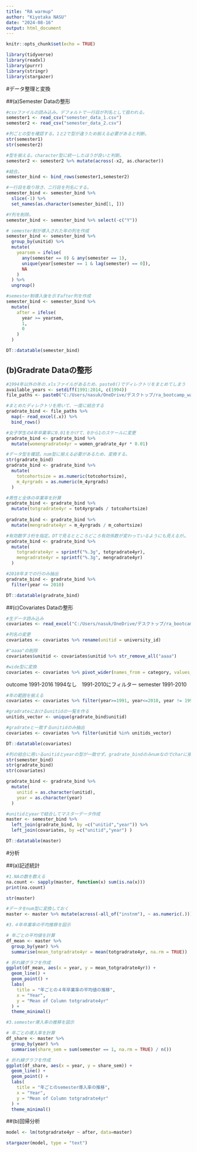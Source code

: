 ```yaml
---
title: "RA warmup"
author: "Kiyotaka NASU"
date: "2024-08-16"
output: html_document
---
```


```r
knitr::opts_chunk$set(echo = TRUE)
```

```r
library(tidyverse)
library(readxl)
library(purrr)
library(stringr)
library(stargazer)
```

#データ整理と変換  


##(a)Semester Dataの整形

```r
#csvファイルの読み込み。デフォルトで一行目が列名として扱われる。
semester1 <- read_csv("semester_data_1.csv")
semester2 <- read_csv("semester_data_2.csv")
```

```r
#列ごとの型を確認する。1と2で型が違うため揃える必要があると判断。
str(semester1)
str(semester2)
```

```r
#型を揃える。character型に統一したほうが良いと判断。
semester2 <- semester2 %>% mutate(across(-x2, as.character))
```

```r
#結合。
semester_bind <- bind_rows(semester1,semester2)
```


```r
#一行目を取り除き、二行目を列名にする。
semester_bind <- semester_bind %>%
  slice(-1) %>%
  set_names(as.character(semester_bind[1, ]))
```


```r
#Y列を削除。
semester_bind <- semester_bind %>% select(-c("Y"))
```


```r
# semester制が導入された年の列を作成
semester_bind <- semester_bind %>%
  group_by(unitid) %>% 
  mutate(
    yearsem = ifelse(
      any(semester == 0) & any(semester == 1),
      unique(year[semester == 1 & lag(semester) == 0]),
      NA
    )
  ) %>%
  ungroup()
```

```r
#semester制導入後を示すafter列を作成
semester_bind <- semester_bind %>% 
  mutate(
    after = ifelse(
      year >= yearsem,
      1,
      0
    )
  )
```

```r
DT::datatable(semester_bind)
```

## (b)Gradrate Dataの整形

```r
#1994年以外の年の.xlsファイルがあるため、paste0()でディレクトリをまとめてしまう
available_years <- setdiff(1991:2014, c(1994))
file_paths <- paste0("C:/Users/nasuk/OneDrive/デスクトップ/ra_bootcamp_warmp/", available_years, ".xlsx")
```

```r
#まとめたディレクトリを用いて、一度に結合する
gradrate_bind <- file_paths %>%
  map(~ read_excel(.x)) %>%
  bind_rows()
```

```r
#女子学生の4年卒業率に0.01をかけて、0から1のスケールに変更
gradrate_bind <- gradrate_bind %>%
  mutate(womengradrate4yr = women_gradrate_4yr * 0.01)
```

```r
#データ型を確認。num型に揃える必要があるため、変換する。
str(gradrate_bind)
gradrate_bind <- gradrate_bind %>% 
  mutate(
    totcohortsize = as.numeric(totcohortsize), 
    m_4yrgrads = as.numeric(m_4yrgrads)
  )
```

```r
#男性と全体の卒業率を計算
gradrate_bind <- gradrate_bind %>%
  mutate(totgradrate4yr = tot4yrgrads / totcohortsize)
  
gradrate_bind <- gradrate_bind %>%
  mutate(mengradrate4yr = m_4yrgrads / m_cohortsize)
```


```r
#有効数字３桁を指定。DTで見るとところどころ有効係数が変わっているようにも見えるが…
gradrate_bind <- gradrate_bind %>%
  mutate(
    totgradrate4yr = sprintf("%.3g", totgradrate4yr),
    mengradrate4yr = sprintf("%.3g", mengradrate4yr)
  )
```

```r
#2010年までの行のみ抽出
gradrate_bind <- gradrate_bind %>%
  filter(year <= 2010)
```


  

```r
DT::datatable(gradrate_bind)
```

##(c)Covariates Dataの整形

```r
#生データ読み込み
covariates <- read_excel("C:/Users/nasuk/OneDrive/デスクトップ/ra_bootcamp_warmp/covariates.xlsx")
```

```r
#列名の変更
covariates <- covariates %>% rename(unitid = university_id)
```

```r
#"aaaa"の削除
covariates$unitid <- covariates$unitid %>% str_remove_all("aaaa")
```

```r
#wide型に変換
covariates <- covariates %>% pivot_wider(names_from = category, values_from = value)
```

outcome 1991-2016 1994なし　1991-2010にフィルター
semester 1991-2010

```r
#年の範囲を揃える
covariates <- covariates %>% filter(year>=1991, year<=2010, year != 1994)
```

```r
#gradrateにおけるunitidの一覧を作る
unitids_vector <- unique(gradrate_bind$unitid)
```

```r
#gradrateと一致するunitidのみ抽出
covariates <- covariates %>% filter(unitid %in% unitids_vector)
```

```r
DT::datatable(covariates)
```

```r
#列の結合に用いるunitidとyearの型が一致せず。gradrate_bindのみnumなのでcharに揃える。
str(semester_bind)
str(gradrate_bind)
str(covariates)

gradrate_bind <- gradrate_bind %>% 
  mutate(
    unitid = as.character(unitid),
    year = as.character(year)
  )
```

```r
#unitidとyearで結合してマスターデータ作成
master <- semester_bind %>%
  left_join(gradrate_bind, by =c("unitid","year")) %>%
  left_join(covariates, by =c("unitid","year") )
```

```r
DT::datatable(master)
```


#分析

##(a)記述統計  

```r
#1.NAの数を数える
na.count <- sapply(master, function(x) sum(is.na(x)))
print(na.count)
```

```r
str(master)
```

```r
#データをnum型に変換しておく
master <- master %>% mutate(across(-all_of("instnm"), ~ as.numeric(.)))
```




```r
#3.４年卒業率の平均推移を図示

# 年ごとの平均値を計算
df_mean <- master %>%
  group_by(year) %>%
  summarise(mean_totgradrate4yr = mean(totgradrate4yr, na.rm = TRUE))

# 折れ線グラフを作成
ggplot(df_mean, aes(x = year, y = mean_totgradrate4yr)) +
  geom_line() +
  geom_point() +
  labs(
    title = "年ごとの４年卒業率の平均値の推移",
    x = "Year",
    y = "Mean of Column totgradrate4yr"
  ) +
  theme_minimal()
```

```r
#3.semester導入率の推移を図示

# 年ごとの導入率を計算
df_share <- master %>%
  group_by(year) %>%
  summarise(share_sem = sum(semester == 1, na.rm = TRUE) / n())

# 折れ線グラフを作成
ggplot(df_share, aes(x = year, y = share_sem)) +
  geom_line() +
  geom_point() +
  labs(
    title = "年ごとのsemester導入率の推移",
    x = "Year",
    y = "Mean of Column totgradrate4yr"
  ) +
  theme_minimal()
```


##(b)回帰分析  
```r
model <- lm(totgradrate4yr ~ after, data=master)
```

```r
stargazer(model, type = "text")
```






